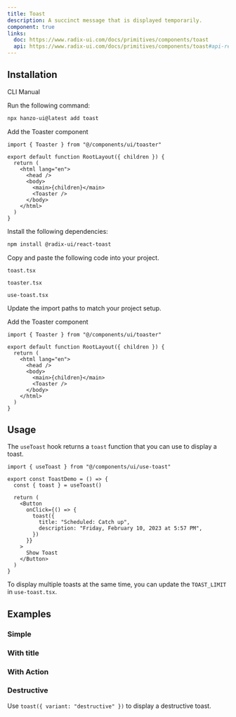 ```yaml
---
title: Toast
description: A succinct message that is displayed temporarily.
component: true
links:
  doc: https://www.radix-ui.com/docs/primitives/components/toast
  api: https://www.radix-ui.com/docs/primitives/components/toast#api-reference
---
```


<ComponentPreview name="toast-demo" />

## Installation

<Tabs defaultValue="cli">

<TabsList>
  <TabsTrigger value="cli">CLI</TabsTrigger>
  <TabsTrigger value="manual">Manual</TabsTrigger>
</TabsList>
<TabsContent value="cli">

<Steps>

<Step>Run the following command:</Step>

```bash
npx hanzo-ui@latest add toast
```

<Step>Add the Toaster component</Step>

```tsx title="app/layout.tsx" {1,9}
import { Toaster } from "@/components/ui/toaster"

export default function RootLayout({ children }) {
  return (
    <html lang="en">
      <head />
      <body>
        <main>{children}</main>
        <Toaster />
      </body>
    </html>
  )
}
```

</Steps>

</TabsContent>

<TabsContent value="manual">

<Steps>

<Step>Install the following dependencies:</Step>

```bash
npm install @radix-ui/react-toast
```

<Step>Copy and paste the following code into your project.</Step>

`toast.tsx`

<ComponentSource name="toast" />

`toaster.tsx`

<ComponentSource name="toast" fileName="toaster" />

`use-toast.tsx`

<ComponentSource name="toast" fileName="use-toast" />

<Step>Update the import paths to match your project setup.</Step>

<Step>Add the Toaster component</Step>

```tsx title="app/layout.tsx" {1,9}
import { Toaster } from "@/components/ui/toaster"

export default function RootLayout({ children }) {
  return (
    <html lang="en">
      <head />
      <body>
        <main>{children}</main>
        <Toaster />
      </body>
    </html>
  )
}
```

</Steps>

</TabsContent>

</Tabs>

## Usage

The `useToast` hook returns a `toast` function that you can use to display a toast.

```tsx
import { useToast } from "@/components/ui/use-toast"
```

```tsx {2,7-10}
export const ToastDemo = () => {
  const { toast } = useToast()

  return (
    <Button
      onClick={() => {
        toast({
          title: "Scheduled: Catch up",
          description: "Friday, February 10, 2023 at 5:57 PM",
        })
      }}
    >
      Show Toast
    </Button>
  )
}
```

<Callout>

To display multiple toasts at the same time, you can update the `TOAST_LIMIT` in `use-toast.tsx`.

</Callout>

## Examples

### Simple

<ComponentPreview name="toast-simple" />

### With title

<ComponentPreview name="toast-with-title" />

### With Action

<ComponentPreview name="toast-with-action" />

### Destructive

Use `toast({ variant: "destructive" })` to display a destructive toast.

<ComponentPreview name="toast-destructive" />
